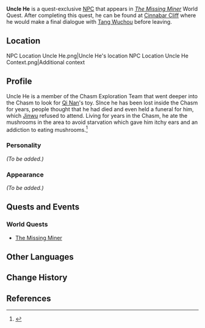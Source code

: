 {{Meta
|missing_NPC_profile  = yes
}}
{{Character Infobox
|type             = Quest NPC
|image            = <gallery>
NPC Uncle He.png|Before
NPC Uncle He Normal Form.png|After
</gallery>
|region           = Liyue
|affiliation      = Chasm Exploration Team
|title            = Former Miner at The Chasm
}}
'''Uncle He''' is a quest-exclusive [[NPCs|NPC]] that appears in ''[[The Missing Miner]]'' World Quest. After completing this quest, he can be found at [[Cinnabar Cliff]] where he would make a final dialogue with [[Tang Wuchou]] before leaving.

==Location==
<gallery hideaddbutton="true" captionalign="center">
NPC Location Uncle He.png|Uncle He's location
NPC Location Uncle He Context.png|Additional context
</gallery>

==Profile==
Uncle He is a member of the Chasm Exploration Team that went deeper into the Chasm to look for [[Qi Nan]]'s toy.  SInce he has been lost inside the Chasm for years, people thought that he had died and even held a funeral for him, which [[Jinwu]] refused to attend. Living for years in the Chasm, he ate the mushrooms in the area to avoid starvation which gave him itchy ears and an addiction to eating mushrooms.<ref>{{Ref/Quest|The Missing Miner}}</ref>

===Personality===
''(To be added.)''

===Appearance===
''(To be added.)''

==Quests and Events==
<!---
===Archon Quests===
===Story Quests===
--->

===World Quests===
* [[The Missing Miner]]
<!---
===Commissions===
===Requests===
===Events===
--->
<!---
==Event Dialogue==
===Event Name===
{{Dialogue start}}
:'''{{subst:PAGENAME}}:'''
{{Dialogue end}}
==Trivia==

==Dialogue==
-->
==Other Languages==
{{Other Languages
|default_hidden = 1
|en      = Uncle He
|zhs     = 老何
|zhs_rm  = Lǎo Hé
|zht     = 老何
|zht_rm  = Lǎo Hé
|ja      = 何爺
|ja_rm   = Ka-jii{{Assumed}}
|ko      = 하 씨
|ko_rm   = Ha Ssi
|es      = Tío He
|fr      = Oncle He
|ru      = Дядя Хэ
|th      = ลุง He
|th_rm   = Lung He
|vi      = Chú Hà
|de      = Onkel He
|id      = Paman He
|pt      = Tio He
}}

==Change History==
{{Change History|2.6}}

==References==
{{Reflist}}